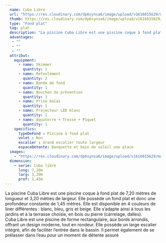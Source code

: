```yaml
---
  name: Cuba Libre
  url: "https://res.cloudinary.com/dp6synsa6/image/upload/v1616015629/monoblocs-fonds-plats/cuba-libre/piscine-cuba-libre-1_yyze1p.jpg"
  thumb: https://res.cloudinary.com/dp6synsa6/image/upload/v1616015629/monoblocs-fonds-plats/cuba-libre/schema-cubra-libre-380x-6cf_oagkf8.gif
  type: "Fond plat"
  tag: plat
  description: "La piscine Cuba Libre est une piscine coque à fond plat de 7,20 mètres de longueur et 3,20 mètres de largeur. Elle possède un fond plat et donc une profondeur constante de 1,45 mètres. Elle est disponible en 4 couleurs de liner différentes : blanc, bleu, gris et beige. Elle s’adapte ainsi à tous les jardins et à la terrasse choisie, en bois ou pierre (carrelage, dalles)."
  advantages:
   - ""
   - ""
   - ""
  attribut:
    equipment:
      - name: Skimmer
        quantity: 1
      - name: Refoulement
        quantity: 2
      - name: Bonde de fond
        quantity: 1
      - name: Bouchon de prévention
        quantity: 1
      - name: Prise balai
        quantity: 1
      - name: Projecteur LED blanc
        quantity: 1
      - name: Aquaterre + Tresse + Piquet
        quantity: 1
    specifics:
      typeDeFond : Piscine à fond plat
      volet : Non
      escalier : Grand escalier toute largeur
      espaceDetente: Banquette et bain de soleil une place
  images:
    - "https://res.cloudinary.com/dp6synsa6/image/upload/v1616015629/monoblocs-fonds-plats/cuba-libre/piscine-cuba-libre-2_v0dxrr.jpg"
  dimension:
    - serie: Cuba libre
      long: 7,20m
      larg: 3,20m
      prof: 1,45m
---
```


<div class=" mt-4 max-w-[720px]">

La piscine Cuba Libre est une <span>piscine coque à fond plat</span> de 7,20 mètres de longueur et 3,20 mètres de largeur. Elle possède un fond plat et donc une profondeur constante de 1,45 mètres. Elle est disponible en 4 couleurs de liner différentes : blanc, bleu, gris et beige. Elle s’adapte ainsi à tous les jardins et à la terrasse choisie, en bois ou pierre (carrelage, dalles).<br />
Cuba Libre est une piscine de forme rectangulaire, aux bords arrondis, offrant un design moderne, tout en rondeur. Elle possède un large escalier intégré, afin de faciliter l’entrée dans le bassin. Il permet également de se prélasser dans l’eau pour un moment de détente assuré

</div>
